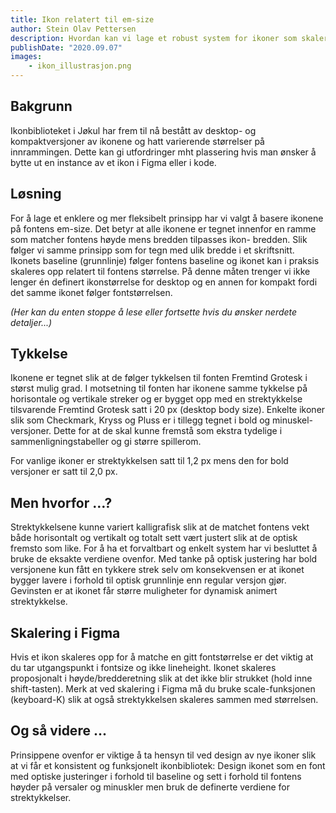 ```yaml
---
title: Ikon relatert til em-size
author: Stein Olav Pettersen
description: Hvordan kan vi lage et robust system for ikoner som skalerer og er tilpasset Fremtinds typografi?
publishDate: "2020.09.07"
images:
    - ikon_illustrasjon.png
---
```


<PortalImage alt="Illustrasjon av ikon justert i forhold til fonthøyde, linjehøyde og baseline" src={props.images[0]} />

## Bakgrunn

Ikonbiblioteket i Jøkul har frem til nå bestått av desktop- og kompaktversjoner av ikonene og hatt varierende størrelser på innrammingen. Dette kan gi utfordringer mht plassering hvis man ønsker å bytte ut en instance av et ikon i Figma eller i kode.

## Løsning

For å lage et enklere og mer fleksibelt prinsipp har vi valgt å basere ikonene på fontens em-size. Det betyr at alle ikonene er tegnet innenfor en ramme som matcher fontens høyde mens bredden tilpasses ikon- bredden. Slik følger vi samme prinsipp som for tegn med ulik bredde i et skriftsnitt. Ikonets baseline (grunnlinje) følger fontens baseline og ikonet kan i praksis skaleres opp relatert til fontens størrelse. På denne måten trenger vi ikke lenger én definert ikonstørrelse for desktop og en annen for kompakt fordi det samme ikonet følger fontstørrelsen.

_(Her kan du enten stoppe å lese eller fortsette hvis du ønsker nerdete detaljer...)_

## Tykkelse

Ikonene er tegnet slik at de følger tykkelsen til fonten Fremtind Grotesk i størst mulig grad. I motsetning til fonten har ikonene samme tykkelse på horisontale og vertikale streker og er bygget opp med en strektykkelse tilsvarende Fremtind Grotesk satt i 20 px (desktop body size).
Enkelte ikoner slik som Checkmark, Kryss og Pluss er i tillegg tegnet i bold og minuskel-versjoner. Dette for at de skal kunne fremstå som ekstra tydelige i sammenligningstabeller og gi større spillerom.

For vanlige ikoner er strektykkelsen satt til 1,2 px mens den for bold versjoner er satt til 2,0 px.

## Men hvorfor …?

Strektykkelsene kunne variert kalligrafisk slik at de matchet fontens vekt både horisontalt og vertikalt og totalt sett vært justert slik at de optisk fremsto som like. For å ha et forvaltbart og enkelt system har vi besluttet å bruke de eksakte verdiene ovenfor.
Med tanke på optisk justering har bold versjonene kun fått en tykkere strek selv om konsekvensen er at ikonet bygger lavere i forhold til optisk grunnlinje enn regular versjon gjør. Gevinsten er at ikonet får større muligheter for dynamisk animert strektykkelse.

## Skalering i Figma

Hvis et ikon skaleres opp for å matche en gitt fontstørrelse er det viktig at du tar utgangspunkt i fontsize og ikke lineheight. Ikonet skaleres proposjonalt i høyde/bredderetning slik at det ikke blir strukket (hold inne shift-tasten). Merk at ved skalering i Figma må du bruke scale-funksjonen (keyboard-K) slik at også strektykkelsen skaleres sammen med størrelsen.

## Og så videre ...

Prinsippene ovenfor er viktige å ta hensyn til ved design av nye ikoner slik at vi får et konsistent og funksjonelt ikonbibliotek: Design ikonet som en font med optiske justeringer i forhold til baseline og sett i forhold til fontens høyder på versaler og minuskler men bruk de definerte verdiene for strektykkelser.
